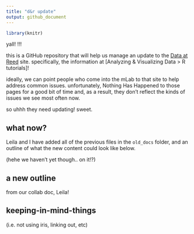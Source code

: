 ```yaml
---
title: "d&r update"
output: github_document
---
```


```r
library(knitr)
```

yall! !!!

this is a GitHub repository that will help us manage an update to the [Data at Reed](data-at-reed) site. specifically, the information at [Analyzing & Visualizing Data > R tutorials]!

ideally, we can point people who come into the mLab to that site to help address common issues. unfortunately, Nothing Has Happened to those pages for a good bit of time and, as a result, they don’t reflect the kinds of issues we see most often now.

so uhhh they need updating! sweet.

## what now?

Leila and I have added all of the previous files in the `old_docs` folder, and an outline of what the new content could look like below.

(hehe we haven't yet though.. on it!?)


## a new outline

from our collab doc, Leila!

## keeping-in-mind-things

(i.e. not using iris, linking out, etc)






